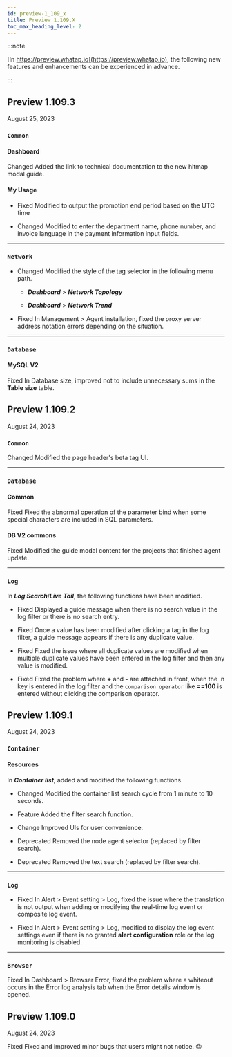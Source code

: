 ```yaml
---
id: preview-1_109_x
title: Preview 1.109.X
toc_max_heading_level: 2
---
```


<head>
<meta name="robots" content="noindex, nofollow"/>
</head>

:::note

[In https://preview.whatap.io](https://preview.whatap.io), the following new features and enhancements can be experienced in advance. 

:::

## Preview 1.109.3

August 25, 2023

<div class='indentTab'>

### `Common`

#### Dashboard

<p><Status>Changed</Status> Added the link to technical documentation to the new hitmap modal guide.</p>

#### My Usage

-   <Status>Fixed</Status> Modified to output the promotion end period based on the UTC time

-   <Status>Changed</Status> Modified to enter the department name, phone number, and invoice language in the payment information input fields.

* * *

### `Network`

-   <Status>Changed</Status> Modified the style of the tag selector in the following menu path.

    -   **_Dashboard_** > **_Network Topology_**

    -   **_Dashboard_** > **_Network Trend_**

-   <Status>Fixed</Status> In <UI>Management</UI> > <UI>Agent installation</UI>, fixed the proxy server address notation errors depending on the situation.

* * *

### `Database`

#### MySQL V2

<p><Status>Fixed</Status> In <UI>Database size</UI>, improved not to include unnecessary sums in the <b>Table size</b> table.</p>

</div>

## Preview 1.109.2

August 24, 2023

<div class='indentTab'>

### `Common`

<p><Status>Changed</Status> Modified the page header's beta tag UI.</p>

* * *

### `Database`

#### Common

<p><Status>Fixed</Status> Fixed the abnormal operation of the parameter bind when some special characters are included in SQL parameters.</p>

#### DB V2 commons

<p><Status>Fixed</Status> Modified the guide modal content for the projects that finished agent update.</p>

* * *

### `Log`

In **_Log Search_**/**_Live Tail_**, the following functions have been modified.

-   <Status>Fixed</Status> Displayed a guide message when there is no search value in the log filter or there is no search entry.

-   <Status>Fixed</Status> Once a value has been modified after clicking a tag in the log filter, a guide message appears if there is any duplicate value.

-   <Status>Fixed</Status> Fixed the issue where all duplicate values are modified when multiple duplicate values have been entered in the log filter and then any value is modified.

-   <Status>Fixed</Status> Fixed the problem where <b>+</b> and <b>-</b> are attached in front, when the .n key is entered in the log filter and the <code>comparison operator</code> like <b>==100</b> is entered without clicking the comparison operator.

</div>

## Preview 1.109.1

August 24, 2023

<div class='indentTab'>

### `Container`

#### Resources

In **_Container list_**, added and modified the following functions.

-   <Status>Changed</Status> Modified the container list search cycle from 1 minute to 10 seconds.

-   <Status>Feature</Status> Added the filter search function.

-   <Status>Change</Status> Improved UIs for user convenience.

-   <Status>Deprecated</Status> Removed the node agent selector (replaced by filter search).

-   <Status>Deprecated</Status> Removed the text search (replaced by filter search).

* * *

### `Log`

-   <Status>Fixed</Status> In <UI>Alert</UI> > <UI>Event setting</UI> > <UI>Log</UI>, fixed the issue where the translation is not output when adding or modifying the <UI>real-time log event</UI> or <UI>composite log event</UI>.

-   <Status>Fixed</Status> In <UI>Alert</UI> > <UI>Event setting</UI> > <UI>Log</UI>, modified to display the log event settings even if there is no granted <b>alert configuration</b> role or the log monitoring is disabled.

* * *

### `Browser`

<p><Status>Fixed</Status> In <UI>Dashboard</UI> > <UI>Browser Error</UI>, fixed the problem where a whiteout occurs in the <UI>Error log analysis</UI> tab when the <UI>Error details</UI> window is opened.</p>

</div>

## Preview 1.109.0

August 24, 2023

<div class='indentTab'>

<p><Status>Fixed</Status> Fixed and improved minor bugs that users might not notice. 😉</p>

</div>
